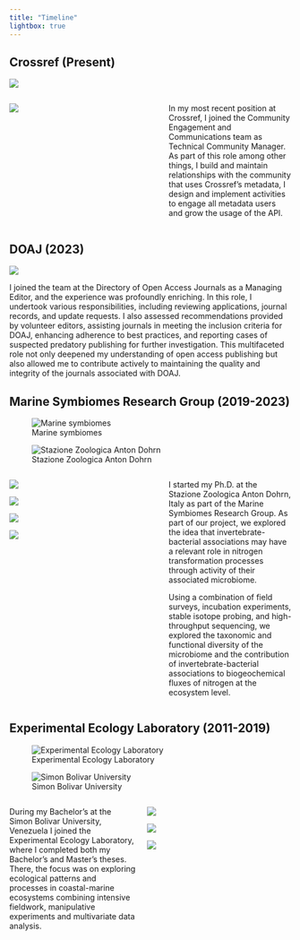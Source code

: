 ```yaml
---
title: "Timeline"
lightbox: true
---
```


## Crossref (Present)
::: {.column-margin}
![](https://assets.crossref.org/logo/crossref-logo-landscape-200.svg)
:::

:::::::::::::: {.columns}
::: {.column width="47.5%"}
![](gallery/IMG_8455.jpg){group="crossref"}
:::
::: {.column width="5%"}
:::

::: {.column width="47.5%"}

In my most recent position at Crossref, I joined the Community Engagement and Communications team as Technical Community Manager. As part of this role among other things, I build and maintain relationships with the community that uses Crossref's metadata, I design and implement activities to engage all metadata users and grow the usage of the API.
:::
:::::::::::::: 


## DOAJ (2023)
::: {.column-margin}
![](gallery/DOAJ_logo-black.svg)
:::


I joined the team at the Directory of Open Access Journals as a Managing Editor, and the experience was profoundly enriching. In this role, I undertook various responsibilities, including reviewing applications, journal records, and update requests. I also assessed recommendations provided by volunteer editors, assisting journals in meeting the inclusion criteria for DOAJ, enhancing adherence to best practices, and reporting cases of suspected predatory publishing for further investigation. This multifaceted role not only deepened my understanding of open access publishing but also allowed me to contribute actively to maintaining the quality and integrity of the journals associated with DOAJ.





## Marine Symbiomes Research Group (2019-2023)

::: {.column-margin}
![Marine symbiomes](gallery/marsym.png)

![Stazione Zoologica Anton Dohrn](gallery/szn.jpg)
:::

:::::::::::::: {.columns}



::: {.column width="47.5%"}
![](gallery/marsym1.jpeg){group="marsym"}

![](gallery/marsym3.jpeg){group="marsym"}

![](gallery/marsym2.jpeg){group="marsym"}

![](gallery/marsym4.jpeg){group="marsym"}
:::

::: {.column width="5%"}
:::

::: {.column width="47.5%"}

I started my Ph.D. at the Stazione Zoologica Anton Dohrn, Italy as part of the Marine Symbiomes Research Group. As part of our project, we explored the idea that invertebrate-bacterial associations may have a relevant role in nitrogen transformation processes through activity of their associated microbiome. 

Using a combination of field surveys, incubation experiments, stable isotope probing, and high-throughput sequencing, we explored the taxonomic and functional diversity of the microbiome and the contribution of invertebrate-bacterial associations to biogeochemical fluxes of nitrogen at the ecosystem level.

:::

:::::::::::::: 

## Experimental Ecology Laboratory (2011-2019)

::: {.column-margin}
![Experimental Ecology Laboratory](gallery/lee.png)

![Simon Bolivar University](gallery/usb.png)
:::

:::::::::::::: {.columns}

::: {.column width="50%"}

During my Bachelor's at the Simon Bolivar University, Venezuela I joined the Experimental 
Ecology Laboratory, where I completed both my Bachelor's and Master's theses. There, the focus was on exploring ecological patterns and processes in coastal-marine ecosystems combining intensive fieldwork, manipulative experiments and multivariate data analysis.

:::


::: {.column width="47.5%"}
![](gallery/lee3.jpg){group="lee"}

![](gallery/lee2.jpg){group="lee"}

![](gallery/lee1.jpg){group="lee"}

:::

::: {.column width="5%"}
:::


::::::::::::::